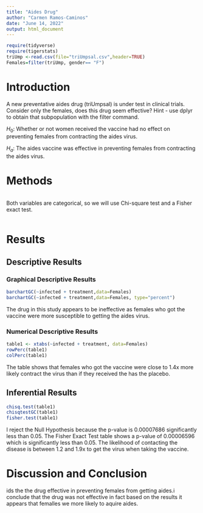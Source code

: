 ```yaml
---
title: "Aides Drug"
author: "Carmen Ramos-Caminos"
date: "June 14, 2022"
output: html_document
---
```


```r
require(tidyverse)
require(tigerstats)
triUmp <-read.csv(file="triUmpsal.csv",header=TRUE)  
Females=filter(triUmp, gender== "F")
```

# Introduction

<!--In this section you explain what you are trying to show.  Where did the data come from?  What is the research or other question you are trying to answer?.  If you skimp in this section expect to be marked down in your grade. Paint a picture of the project a couple of paragraphs is expected!-->

A new  preventative aides drug (triUmpsal) is under test in clinical trials. Consider only the females, does this drug seem effective?  Hint - use dplyr to obtain that subpopulation with the filter command.

$H_0$: Whether or not women received the vaccine had no effect on preventing females from contracting the aides virus.  

$H_a$: The aides vaccine was effective in preventing females from contracting the aides virus. 

# Methods
```r
```
Both variables are categorical, so we will use Chi-square test and a Fisher exact test.  

```r
```

<!--Decide on your methods:  use "variable analysis" or other appropriate descriptors.  Make sure to choose at least one graphical method and at least one numerical method. Discuss what data manipulations may be needed for example subsetting or other binning procedures and what sort of graphical displays and inferential tools will be used!-->

# Results

<!--Divide this section into two sub-sections:  One for your descriptive  results and one for your inferential results.!-->

## Descriptive Results

### Graphical Descriptive Results

<!--Graphical results here.  Make sure to show your code.  Provide appropriate labels for axes, giving units if possible, and provide a good title for the graph, too.  Use the graphical results to describe the patterns if any that exist in the data as focused toward the research question. Bottom line is to explain the features of the graph that are relevant to conforming or departing to what is expected by your null hypothesis !-->
```r
barchartGC(~infected + treatment,data=Females)
barchartGC(~infected + treatment,data=Females, type="percent")

```
  
The drug in this study appears to be ineffective as females who got the vaccine were more susceptible to getting the aides virus.  

### Numerical Descriptive Results

<!--Numerical results go here. Use the numerical results to describe the patterns if any that exist in the data as focused toward the research question!-->
```r
table1 <- xtabs(~infected + treatment, data=Females)
rowPerc(table1)
colPerc(table1)
```
The table shows that females who got the vaccine were close to 1.4x  more likely contract the virus than if they received the has the placebo.  

## Inferential Results

<!--State hypothesis clearly.  Make sure your discussion of the inferential test covers all the aspects that the test output produces, such as test statistic, p-value etc.  Make a decision about the null hypothesis, explain the assumptions on which the selected test/procedure was based, and why the chosen procedure satisfys the assumptions and is appropriate to answer the research question!-->
```r
chisq.test(table1)
chisqtestGC(table1)
fisher.test(table1)
```
I reject the Null Hypothesis because the p-value is 0.00007686 significantly less than 0.05. The Fisher Exact Test table shows a p-value of 0.00006596 which is significantly less than 0.05. The likelihood of contacting the disease is between 1.2 and 1.9x to get the virus when taking the vaccine. 

# Discussion and Conclusion

<!--Discussion and conclusion here.  If you found a relationship be sure to consider whether the relationship occurs because one of the variavbles causes the other, or whether they perhasps are related for some other reason.  Watch the chapter 6 videos from the GeorgeTown videos collection.!-->


ids the the drug effective in preventing females from getting aides.i conclude that the drug was not effective in fact based on the results it appears that femalles we more likely to aquire aides. 


